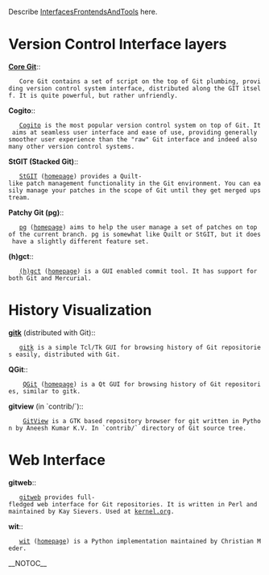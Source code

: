 Describe [[InterfacesFrontendsAndTools]] here.

= Version Control Interface layers =

<b><u>Core Git</u></b>::
    Core Git contains a set of script on the top of Git plumbing, providing version control system interface, distributed along the GIT itself. It is quite powerful, but rather unfriendly.

<b>Cogito</b>:: 
    [[Cogito]] is the most popular version control system on top of Git. It aims at seamless user interface and ease of use, providing generally smoother user experience than the "raw" Git interface and indeed also many other version control systems.

<b>StGIT (Stacked Git)</b>:: 
    [[StGIT]] ([http://www.procode.org/stgit/ homepage]) provides a Quilt-like patch management functionality in the Git environment. You can easily manage your patches in the scope of Git until they get merged upstream.

<b>Patchy Git (pg)</b>:: 
    [[pg]] ([http://www.spearce.org/category/projects/scm/pg/ homepage]) aims to help the user manage a set of patches on top of the current branch. pg is somewhat like Quilt or StGIT, but it does have a slightly different feature set.

<b>(h)gct</b>:: 
    [[(h)gct]] ([http://www.cyd.liu.se/~freku045/gct/ homepage]) is a GUI enabled commit tool. It has support for both Git and Mercurial.

= History Visualization =

<b><u>gitk</u></b> (distributed with Git):: 
    [[gitk]] is a simple Tcl/Tk GUI for browsing history of Git repositories easily, distributed with Git.

<b>QGit</b>:: 
     [[QGit]] ([http://digilander.libero.it/mcostalba/ homepage]) is a Qt GUI for browsing history of Git repositories, similar to gitk.

<b>gitview</b> (in `contrib/`)::
     [[GitView]] is a GTK based repository browser for git written in Python by Aneesh Kumar K.V. In `contrib/` directory of Git source tree.

= Web Interface =

<b>gitweb</b>:: 
    [[gitweb]] provides full-fledged web interface for Git repositories. It is written in Perl and maintained by Kay Sievers. Used at [http://www.kernel.irg/git/ kernel.org].

<b>wit</b>:: 
    [[wit]] ([http://www.grmso.net:8090/ homepage]) is a Python implementation maintained by Christian Meder.

__NOTOC__